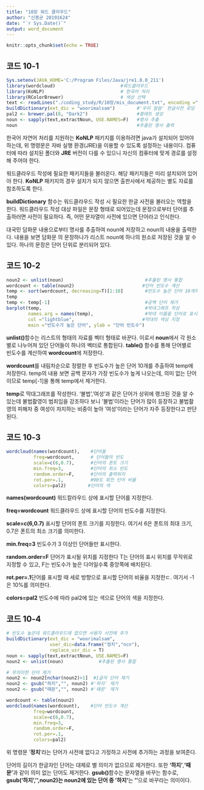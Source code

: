 ```yaml
---
title: "10장 워드 클라우드"
author: "신봉균 20191624"
date: "`r Sys.Date()`"
output: word_document
---
```

```r
knitr::opts_chunk$set(echo = TRUE)
```

## 코드 10-1

```r
Sys.setenv(JAVA_HOME='C:/Program Files/Java/jre1.8.0_211')
library(wordcloud)                        #워드클라우드         
library(KoNLP)                            # 한국어 처리      
library(RColorBrewer)                     # 색상 선택    
text <- readLines("./coding_study/R/10장/mis_document.txt", encoding ="UTF-8" ) #파일 읽기   
buildDictionary(ext_dic = "woorimalsam")        #'우리 말씀' 한글사전 로딩
pal2 <- brewer.pal(8, "Dark2")                  #팔레트 생성
noun <- sapply(text,extractNoun, USE.NAMES=F)   #명사 추출
noun                                            #추출된 명사 출력

```

한국어 자연어 처리를 지원하는 **KoNLP** 패키지를 이용하려면 java가 설치되어 있어야 하는데,
위 명령문은 자바 실행 환경(JRE)을 이용할 수 있도록 설정하는 내용이다. 컴퓨터에 따라 설치된
폴더와 **JRE** 버전이 다를 수 있으니 자신의 컴퓨터에 맞게 경로를 설정해 주어야 한다.

워드클라우드 작성에 필요한 패키지들을 불러온다. 해당 패키지들은 미리 설치되어 있어야 한다.
**KoNLP** 패키지의 경우 설치가 되지 않으면 출판사에서 제공하는 별도 자료를 참조하도록 한다.

**buildDictionary** 함수는 워드클라우드 작성 시 필요한 한글 사전을 불러오는 역할을 한다.
워드클라우드 작성 대상 파일은 문장 형태로 되어있는데 문장으로부터 단어를 추출하러면 사전이 필요하다.
즉, 어떤 문자열이 사전에 있으면 단어라고 인식한다.

대국민 담화문 내용으로부터 명사를 추출하여 noun에 저장하고 noun의 내용을 출력한다. 내용을 보면 담화문
의 문장하나가 리스트 noun에 하나의 원소로 저장된 것을 알 수 있다. 하나의 문장은 단어 단위로 분리되어 있다.


## 코드 10-2

```r
noun2 <- unlist(noun)                              #추출된 명사 통합 
wordcount <- table(noun2)                         #단어 빈도수 계산
temp <- sort(wordcount, decreasing=T)[1:10]        #빈도수 높은 단어 10개의 추출
temp                        
temp <- temp[-1]                                   #공백 단어 제거
barplot(temp,                                      #막대그래프 작성
        names.arg = names(temp),                   #막대 이름을 단어로 표시
        col ="lightblue",                         #막대의 색상 지정
        main ="빈도수가 높은 단어", ylab = "단어 빈도수")
```

**unlist()**함수는 리스트의 형태의 자료를 벡터 형태로 바꾼다. 이로서 **noun**에서 각 원소별로 나누어져
있던 단어들이 하나의 벡터로 통합된다. **table()** 함수를 통해 단어별로 빈도수를 계산하여 **wordcount**에 저장한다.

**wordcount**를 내림차순으로 정렬한 후 빈도수가 높은 단어 10개를 추출하여 temp에 저장한다. temp의 내용 보면 공백
문자가 가장 빈도수가 높게 나오는데, 의미 없는 단어이므로 temp[-1]을 통해 temp에서 제거한다.

**temp**로 막대그래프를 작성한다. '불법','여성'과 같은 단어가 상위에 랭크된 것을 알 수 있는데 불법촬영이 범죄임을
강조하다 보니 '불법'이라는 단어가 많이 등장하고 불법촬영의 피해자 중 여성이 차지하는 비중이 높아 '여성'이라는
단어가 자주 등장한다고 판단된다.

## 코드 10-3

```r
wordcloud(names(wordcount),    #단어들 
          freq=wordcount,      # 단어들의 빈도
          scale=c(6,0.7),      #단어의 폰트 크기
          min.freq=3,          #단어의 최소 빈도
          random.order=F,      #단어의 출력위치
          rot.per=.1,          #90도 회전 단어 비율
          colors=pal2)        #단어의 색
```

**names(wordcount)** 워드칼라우드 상에 표시할 단어를 지정한다.

**freq=wordcount** 워드클라우드 상에 표시할 단어의 빈도수를 지정한다.

**scale=c(6,0.7)** 표시할 단어의 폰트 크기를 지정한다. 여기서 6은 폰트의 최대 크기, 0.7은 폰트의 최소 크기를 의미한다.

**min.freq=3** 빈도수가 3 이상인 단어들만 표시한다.

**random.order=F** 단어가 표시될 위치를 지정한다 T는 단어의 표시 위치를 무작위로 지정할 수 있고, F는 빈도수가 높은 다어일수록 중앙쪽에 배치된다.

**rot.per=.1**단어를 표시할 때 세로 방향으로 표시할 단어의 비율을 지정한ㄷ. 여기서 -1은 10%를 의미한다.

**colors=pal2** 빈도수에 따라 pal2에 있는 색으로 단어의 색을 지정한다.

## 코드 10-4

```r
# 빈도수 높은데 워드클라우드에 없으면 사용자 사전에 추가
buildDictionary(ext_dic = "woorimalsam",  
                user_dic=data.frame("정치","ncn"),
                replace_usr_dic = T)
noun <- sapply(text,extractNoun, USE.NAMES=F)
noun2 <- unlist(noun)             #추출된 명사 통합

# 무의미한 단어 제거
noun2 <- noun2[nchar(noun2)>1]  #1글자 단어 제거    
noun2 <- gsub("하지","", noun2) #'하지' 제거  
noun2 <- gsub("때문","", noun2) #'떄문' 제거  

wordcount <- table(noun2)     
wordcloud(names(wordcount),    #단어 빈도수 계산
          freq=wordcount,      
          scale=c(6,0.7),   
          min.freq=3,
          random.order=F,
          rot.per=.1,
          colors=pal2)
```

위 명령문 '**정치**'라는 단어가 사전에 없다고 가정하고 사전에 추가하는 과정을 보여준다.

단어의 길이가 한글자인 단어는 대체로 별 의미가 없으므로 제거한다. 또한 **'하지'**,**'때문'**과 같이 의미 없는 단어도 제거한다. **gsub()**함수는 문자열을 바꾸는 함수로, **gsub('하지','',noun2)**는 **noun2**에 있는 단어 중
**'하지'**는 **''**으로 바꾸라는 의미이다.
